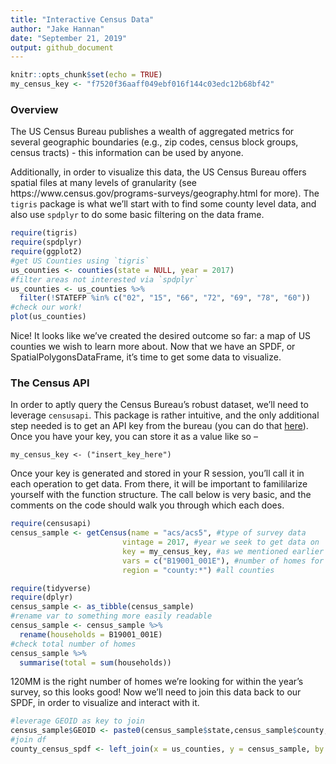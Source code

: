 ```yaml
---
title: "Interactive Census Data"
author: "Jake Hannan"
date: "September 21, 2019"
output: github_document
---
```


```r
knitr::opts_chunk$set(echo = TRUE)
my_census_key <- "f7520f36aaff049ebf016f144c03edc12b68bf42"
```

### Overview

The US Census Bureau publishes a wealth of aggregated metrics for several geographic boundaries (e.g., zip codes, census block groups, census tracts) - this information can be used by anyone. 

Additionally, in order to visualize this data, the US Census Bureau offers spatial files at many levels of granularity (see https://www.census.gov/programs-surveys/geography.html for more). The `tigris` package is what we'll start with to find some county level data, and also use `spdplyr` to do some basic filtering on the data frame.

```r
require(tigris)
require(spdplyr)
require(ggplot2)
#get US Counties using `tigris`
us_counties <- counties(state = NULL, year = 2017)
#filter areas not interested via `spdplyr`
us_counties <- us_counties %>%
  filter(!STATEFP %in% c("02", "15", "66", "72", "69", "78", "60"))
#check our work!
plot(us_counties)
```

Nice! It looks like we've created the desired outcome so far: a map of US counties we wish to learn more about. Now that we have an SPDF, or SpatialPolygonsDataFrame, it's time to get some data to visualize. 

### The Census API

In order to aptly query the Census Bureau's robust dataset, we'll need to leverage `censusapi`. This package is rather intuitive, and the only additional step needed is to get an API key from the bureau (you can do that [here](https://api.census.gov/data/key_signup.html)). Once you have your key, you can store it as a value like so --

`my_census_key <- ("insert_key_here")`

Once your key is generated and stored in your R session, you'll call it in each operation to get data. From there, it will be important to famililarize yourself with the function structure. The call below is very basic, and the comments on the code should walk you through which each does.

```r
require(censusapi)
census_sample <- getCensus(name = "acs/acs5", #type of survey data
                         vintage = 2017, #year we seek to get data on
                         key = my_census_key, #as we mentioned earlier
                         vars = c("B19001_001E"), #number of homes for this sample
                         region = "county:*") #all counties
```

```r
require(tidyverse)
require(dplyr)
census_sample <- as_tibble(census_sample)
#rename var to something more easily readable
census_sample <- census_sample %>%
  rename(households = B19001_001E)
#check total number of homes
census_sample %>%
  summarise(total = sum(households))
```

120MM is the right number of homes we're looking for within the year's survey, so this looks good! Now we'll need to join this data back to our SPDF, in order to visualize and interact with it.

```r
#leverage GEOID as key to join
census_sample$GEOID <- paste0(census_sample$state,census_sample$county, sep="")
#join df
county_census_spdf <- left_join(x = us_counties, y = census_sample, by = "GEOID")
```